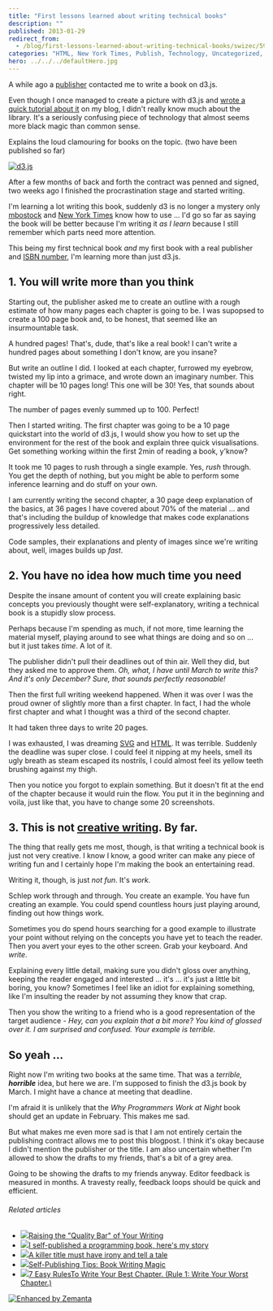 ```yaml
---
title: "First lessons learned about writing technical books"
description: ""
published: 2013-01-29
redirect_from:
  - /blog/first-lessons-learned-about-writing-technical-books/swizec/5912
categories: "HTML, New York Times, Publish, Technology, Uncategorized, Writers Resources"
hero: ../../../defaultHero.jpg
---
```


A while ago a [publisher](http://en.wikipedia.org/wiki/Publishing "Publishing") contacted me to write a book on d3.js.

Even though I once managed to create a picture with d3.js and [wrote a quick tutorial about it](http://swizec.com/blog/quick-scatterplot-tutorial-for-d3-js/swizec/5337) on my blog, I didn't really know much about the library. It's a seriously confusing piece of technology that almost seems more black magic than common sense.

Explains the loud clamouring for books on the topic. (two have been published so far)

[![d3.js](https://swizec.com/wp-content/uploads/2013/01/d3.js.png "d3.js")](http://swizec.com/wp-content/uploads/2013/01/d3.js.png)

After a few months of back and forth the contract was penned and signed, two weeks ago I finished the procrastination stage and started writing.

I'm learning a lot writing this book, suddenly d3 is no longer a mystery only [mbostock](https://twitter.com/mbostock) and [New York Times](http://www.newyorktimes.com "New York Times") know how to use ... I'd go so far as saying the book will be better because I'm writing it _as I learn_ because I still remember which parts need more attention.

This being my first technical book _and_ my first book with a real publisher and [ISBN number](http://en.wikipedia.org/wiki/International_Standard_Book_Number "International Standard Book Number"), I'm learning more than just d3.js.

## 1. You will write more than you think

Starting out, the publisher asked me to create an outline with a rough estimate of how many pages each chapter is going to be. I was supopsed to create a 100 page book and, to be honest, that seemed like an insurmountable task.

A hundred pages! That's, dude, that's like a real book! I can't write a hundred pages about something I don't know, are you insane?

But write an outline I did. I looked at each chapter, furrowed my eyebrow, twisted my lip into a grimace, and wrote down an imaginary number. This chapter will be 10 pages long! This one will be 30! Yes, that sounds about right.

The number of pages evenly summed up to 100. Perfect!

Then I started writing. The first chapter was going to be a 10 page quickstart into the world of d3.js, I would show you how to set up the environment for the rest of the book and explain three quick visualisations. Get something working within the first 2min of reading a book, y'know?

It took me 10 pages to rush through a single example. Yes, _rush_ through. You get the depth of nothing, but you might be able to perform some inference learning and do stuff on your own.

I am currently writing the second chapter, a 30 page deep explanation of the basics, at 36 pages I have covered about 70% of the material ... and that's including the buildup of knowledge that makes code explanations progressively less detailed.

Code samples, their explanations and plenty of images since we're writing about, well, images builds up _fast_.

## 2. You have no idea how much time you need

Despite the insane amount of content you will create explaining basic concepts you previously thought were self-explanatory, writing a technical book is a stupidly slow process.

Perhaps because I'm spending as much, if not more, time learning the material myself, playing around to see what things are doing and so on ... but it just takes _time_. A lot of it.

The publisher didn't pull their deadlines out of thin air. Well they did, but they asked me to approve them. _Oh, what, I have until March to write this? And it's only December? Sure, that sounds perfectly reasonable!_

Then the first full writing weekend happened. When it was over I was the proud owner of slightly more than a first chapter. In fact, I had the whole first chapter and what I thought was a third of the second chapter.

It had taken three days to write 20 pages.

I was exhausted, I was dreaming [SVG](http://www.w3.org/Graphics/SVG/ "Scalable Vector Graphics") and [HTML](http://en.wikipedia.org/wiki/HTML "HTML"). It was terrible. Suddenly the deadline was super close. I could feel it nipping at my heels, smell its ugly breath as steam escaped its nostrils, I could almost feel its yellow teeth brushing against my thigh.

Then you notice you forgot to explain something. But it doesn't fit at the end of the chapter because it would ruin the flow. You put it in the beginning and voila, just like that, you have to change some 20 screenshots.

## 3. This is not [creative writing](http://en.wikipedia.org/wiki/Creative_writing "Creative writing"). By far.

The thing that really gets me most, though, is that writing a technical book is just not very creative. I know I know, a good writer can make any piece of writing fun and I certainly hope I'm making the book an entertaining read.

Writing it, though, is just _not fun_. It's _work_.

Schlep work through and through. You create an example. You have fun creating an example. You could spend countless hours just playing around, finding out how things work.

Sometimes you do spend hours searching for a good example to illustrate your point without relying on the concepts you have yet to teach the reader. Then you avert your eyes to the other screen. Grab your keyboard. And _write_.

Explaining every little detail, making sure you didn't gloss over anything, keeping the reader engaged and interested ... it's ... it's just a little bit boring, you know? Sometimes I feel like an idiot for explaining something, like I'm insulting the reader by not assuming they know that crap.

Then you show the writing to a friend who is a good representation of the target audience - _Hey, can you explain that a bit more? You kind of glossed over it. I am surprised and confused. Your example is terrible._

## So yeah ...

Right now I'm writing two books at the same time. That was a _terrible,_ **_horrible_** idea, but here we are. I'm supposed to finish the d3.js book by March. I might have a chance at meeting that deadline.

I'm afraid it is unlikely that the _Why Programmers Work at Night_ book should get an update in February. This makes me sad.

But what makes me even more sad is that I am not entirely certain the publishing contract allows me to post this blogpost. I think it's okay because I didn't mention the publisher or the title. I am also uncertain whether I'm allowed to show the drafts to my friends, that's a bit of a grey area.

Going to be showing the drafts to my friends anyway. Editor feedback is measured in months. A travesty really, feedback loops should be quick and efficient.

###### Related articles

- [![](https://i.zemanta.com/141301257_80_80.jpg)](http://juliecatherinevigna.wordpress.com/2013/01/28/raising-the-quality-bar-of-your-writing/)[Raising the "Quality Bar" of Your Writing](http://juliecatherinevigna.wordpress.com/2013/01/28/raising-the-quality-bar-of-your-writing/)
- [![](https://i.zemanta.com/141186200_80_80.jpg)](http://blog.filipekberg.se/2012/08/27/self-publishing-a-book-part-1-where-it-all-began/)[I self-published a programming book, here's my story](http://blog.filipekberg.se/2012/08/27/self-publishing-a-book-part-1-where-it-all-began/)
- [![](https://i.zemanta.com/141205738_80_80.jpg)](http://onewildword.com/2013/01/28/a-killer-title-must-have-irony-and-tell-a-tale/)[A killer title must have irony and tell a tale](http://onewildword.com/2013/01/28/a-killer-title-must-have-irony-and-tell-a-tale/)
- [![](https://i.zemanta.com/140459854_80_80.jpg)](http://selfpubbooks.wordpress.com/2013/01/25/self-publishing-tips-book-writing-magic/)[Self-Publishing Tips: Book Writing Magic](http://selfpubbooks.wordpress.com/2013/01/25/self-publishing-tips-book-writing-magic/)
- [![](https://i.zemanta.com/140554497_80_80.jpg)](http://thebestchapter.com/2013/01/25/7-easy-rulesto-write-your-best-chapter-rule-1-write-your-worst-chapter/)[7 Easy RulesTo Write Your Best Chapter. (Rule 1: Write Your Worst Chapter.)](http://thebestchapter.com/2013/01/25/7-easy-rulesto-write-your-best-chapter-rule-1-write-your-worst-chapter/)

[![Enhanced by Zemanta](https://img.zemanta.com/zemified_e.png?x-id=e5c8819e-f7af-4cd1-8948-31975e15d066)](http://www.zemanta.com/?px "Enhanced by Zemanta")
